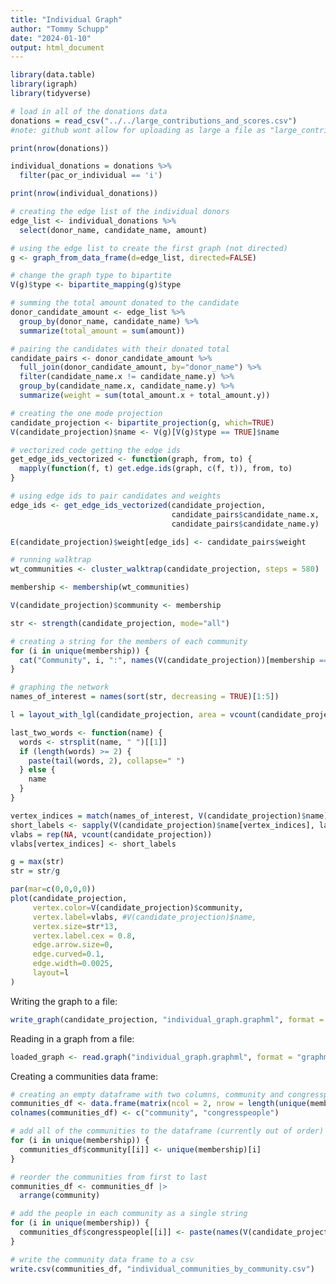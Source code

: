 ```yaml
---
title: "Individual Graph"
author: "Tommy Schupp"
date: "2024-01-10"
output: html_document
---
```


```r
library(data.table)
library(igraph)
library(tidyverse)

# load in all of the donations data
donations = read_csv("../../large_contributions_and_scores.csv") 
#note: github wont allow for uploading as large a file as "large_contributions_and_scores.csv" so it is stored outside of the repo on our personal computers

print(nrow(donations))

individual_donations = donations %>%
  filter(pac_or_individual == 'i')

print(nrow(individual_donations))

```

```r
# creating the edge list of the individual donors
edge_list <- individual_donations %>%
  select(donor_name, candidate_name, amount)

# using the edge list to create the first graph (not directed)
g <- graph_from_data_frame(d=edge_list, directed=FALSE)

# change the graph type to bipartite
V(g)$type <- bipartite_mapping(g)$type

# summing the total amount donated to the candidate
donor_candidate_amount <- edge_list %>%
  group_by(donor_name, candidate_name) %>%
  summarize(total_amount = sum(amount))

# pairing the candidates with their donated total
candidate_pairs <- donor_candidate_amount %>%
  full_join(donor_candidate_amount, by="donor_name") %>%
  filter(candidate_name.x != candidate_name.y) %>%
  group_by(candidate_name.x, candidate_name.y) %>%
  summarize(weight = sum(total_amount.x + total_amount.y))

# creating the one mode projection
candidate_projection <- bipartite_projection(g, which=TRUE)
V(candidate_projection)$name <- V(g)[V(g)$type == TRUE]$name

# vectorized code getting the edge ids
get_edge_ids_vectorized <- function(graph, from, to) {
  mapply(function(f, t) get.edge.ids(graph, c(f, t)), from, to)
}

# using edge ids to pair candidates and weights
edge_ids <- get_edge_ids_vectorized(candidate_projection, 
                                    candidate_pairs$candidate_name.x, 
                                    candidate_pairs$candidate_name.y)

E(candidate_projection)$weight[edge_ids] <- candidate_pairs$weight

```

```r
# running walktrap
wt_communities <- cluster_walktrap(candidate_projection, steps = 580)

membership <- membership(wt_communities)

V(candidate_projection)$community <- membership

str <- strength(candidate_projection, mode="all")

# creating a string for the members of each community
for (i in unique(membership)) {
  cat("Community", i, ":", names(V(candidate_projection))[membership == i], "\n")
}
```

```r
# graphing the network
names_of_interest = names(sort(str, decreasing = TRUE)[1:5])

l = layout_with_lgl(candidate_projection, area = vcount(candidate_projection)^5, cellsize=vcount(candidate_projection)^4)

last_two_words <- function(name) {
  words <- strsplit(name, " ")[[1]]
  if (length(words) >= 2) {
    paste(tail(words, 2), collapse=" ")
  } else {
    name  
  }
}

vertex_indices = match(names_of_interest, V(candidate_projection)$name)
short_labels <- sapply(V(candidate_projection)$name[vertex_indices], last_two_words)
vlabs = rep(NA, vcount(candidate_projection))
vlabs[vertex_indices] <- short_labels

g = max(str)
str = str/g

par(mar=c(0,0,0,0))
plot(candidate_projection, 
     vertex.color=V(candidate_projection)$community,
     vertex.label=vlabs, #V(candidate_projection)$name, 
     vertex.size=str*13, 
     vertex.label.cex = 0.8,
     edge.arrow.size=0, 
     edge.curved=0.1, 
     edge.width=0.0025,
     layout=l
)

```

Writing the graph to a file:
```r
write_graph(candidate_projection, "individual_graph.graphml", format = "graphml")

```

Reading in a graph from a file:
```r
loaded_graph <- read.graph("individual_graph.graphml", format = "graphml")
```

Creating a communities data frame:
```r
# creating an empty dataframe with two columns, community and congresspeople
communities_df <- data.frame(matrix(ncol = 2, nrow = length(unique(membership))))
colnames(communities_df) <- c("community", "congresspeople")

# add all of the communities to the dataframe (currently out of order)
for (i in unique(membership)) {
  communities_df$community[[i]] <- unique(membership)[i]
}

# reorder the communities from first to last
communities_df <- communities_df |>
  arrange(community)

# add the people in each community as a single string
for (i in unique(membership)) {
  communities_df$congresspeople[[i]] <- paste(names(V(candidate_projection)[membership == i]), sep="", collapse=", ") 
}

# write the community data frame to a csv
write.csv(communities_df, "individual_communities_by_community.csv")
```


